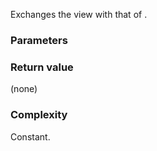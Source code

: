 {{cpp/experimental/basic_string_view/title | swap }}
{{cpp/experimental/basic_string_view/navbar}}
{{dcl begin}}
{{dcl | since=libfund_ts |
constexpr void swap(basic_string_view&amp; v) noexcept;
}}
{{dcl end}}

Exchanges the view with that of {{tt|v}}.

===Parameters===
{{par begin}}
{{par | v | view to swap with}}
{{par end}}

===Return value===
(none)

===Complexity===
Constant.